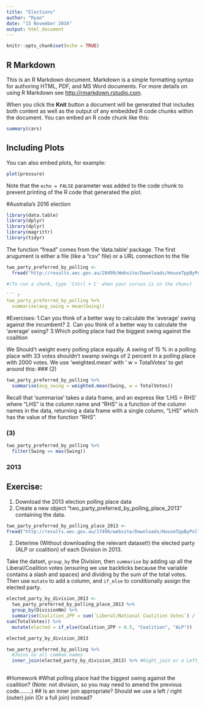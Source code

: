 ```yaml
---
title: "Elections"
author: "Ryan"
date: "15 November 2016"
output: html_document
---
```


```r
knitr::opts_chunk$set(echo = TRUE)
```

## R Markdown

This is an R Markdown document. Markdown is a simple formatting syntax for authoring HTML, PDF, and MS Word documents. For more details on using R Markdown see <http://rmarkdown.rstudio.com>.

When you click the **Knit** button a document will be generated that includes both content as well as the output of any embedded R code chunks within the document. You can embed an R code chunk like this:

```r
summary(cars)
```

## Including Plots

You can also embed plots, for example:

```r
plot(pressure)
```

Note that the `echo = FALSE` parameter was added to the code chunk to prevent printing of the R code that generated the plot.

#Australia's 2016 election

```r
library(data.table)
library(dplyr)
library(dplyr)
library(magrittr)
library(tidyr)
```


The function "fread" comes from the 'data.table' package. The first arugument is either a file (like a "csv" file) or a URL connection to the file

``` r
two_party_preferred_by_polling <-
  fread("http://results.aec.gov.au/20499/Website/Downloads/HouseTppByPollingPlaceDownload-20499.csv")

#(To run a chunk, type 'Cntrl + C' when your cursos is in the chunc)

``` r
two_party_preferred_by_polling %>%
  summarise(avg_swing = mean(Swing))
```

#Exercises:
1.Can you think of a better way to calculate the 'average' swing against the incumbent?
2. Can you think of a better way to calculate the 'average' swing?
3.Which polling place had the biggest swing against the coalition


We Should't weight every polling place equally. A swing of 15 % in a polling place with 33 votes shouldn't swamp swings of 2 percent in a polling place with 2000 votes. We use 'weighted.mean' with ' w = TotalVotes' to get around this:
### (2)
```r
two_party_preferred_by_polling %>%
  summarise(avg_swing = weighted.mean(Swing, w = TotalVotes))

```

Recall that 'summarise' takes a data frame, and an express like 'LHS = RHS' where "LHS" is the column name and "RHS" is a function of the column names in the data, returning a data frame with a single column, "LHS" which has the value of the function "RHS".


### (3)
```r
two_party_preferred_by_polling %>%
  filter(Swing == max(Swing))

```

### 2013

## Exercise:
1. Download the 2013 election polling place data
2. Create a new object "two_party_preferred_by_polling_place_2013" containing the data.

``` r
two_party_preferred_by_polling_place_2013 <-
fread("http://results.aec.gov.au/17496/website/Downloads/HouseTppByPollingPlaceDownload-17496.csv")

```

2. Deterime (Without downloading the relevant dataset!) the elected party (ALP or coalition) of each Division in 2013.

Take the datset, `group_by` the Division, then `summarise` by adding up all the Liberal/Coalition votes (ensuring we use backticks because the variable contains a slash and spaces) and dividing by the sum of the total votes. Then use `mutate` to add a column, and `if_else` to conditionally assign the elected party.

``` r
elected_party_by_division_2013 <-
  two_party_preferred_by_polling_place_2013 %>%
  group_by(DivisionNm) %>%
  summarise(Coalition_2PP = sum(`Liberal/National Coalition Votes`) /
sum(TotalVotes)) %>%
  mutate(elected = if_else(Coalition_2PP > 0.5, "Coalition", "ALP"))

elected_party_by_division_2013

```

``` R
two_party_preferred_by_polling %>%
  #Joins on all common names
  inner_join(elected_party_by_division_2013) %>% #Right_join or a Left_join (For an outer join)
  
```

#Homework 
#What polling place had the biggest swing against the coalition? (Note: not division, so you may need to amend the previous code........)
## Is an inner join appropriate? Should we use a left / right (outer) join (Or a full join) instead?






















